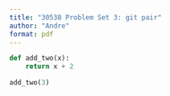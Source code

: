 ```yaml
---
title: "30538 Problem Set 3: git pair"
author: "Andre"
format: pdf 
---
```


```python
def add_two(x):
    return x + 2

add_two(3)
```

